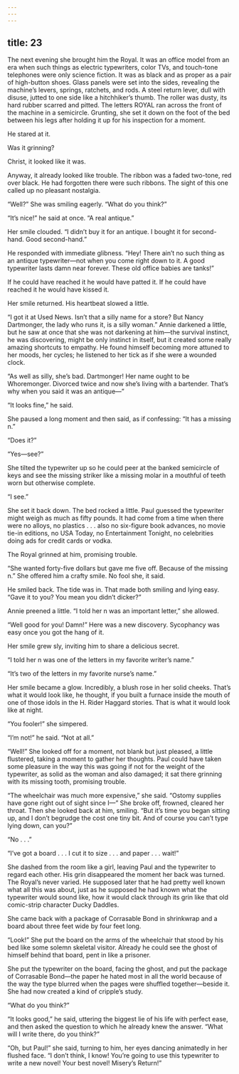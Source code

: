 ```yaml
---
---
---
```

title: 23
---




The next evening she brought him the Royal. It was an office model from an era when such things as electric typewriters, color TVs, and touch-tone telephones were only science fiction. It was as black and as proper as a pair of high-button shoes. Glass panels were set into the sides, revealing the machine’s levers, springs, ratchets, and rods. A steel return lever, dull with disuse, jutted to one side like a hitchhiker’s thumb. The roller was dusty, its hard rubber scarred and pitted. The letters ROYAL ran across the front of the machine in a semicircle. Grunting, she set it down on the foot of the bed between his legs after holding it up for his inspection for a moment.

He stared at it.

Was it grinning?

Christ, it looked like it was.

Anyway, it already looked like trouble. The ribbon was a faded two-tone, red over black. He had forgotten there were such ribbons. The sight of this one called up no pleasant nostalgia.

“Well?” She was smiling eagerly. “What do you think?”

“It’s nice!” he said at once. “A real antique.”

Her smile clouded. “I didn’t buy it for an antique. I bought it for second-hand. Good second-hand.”

He responded with immediate glibness. “Hey! There ain’t no such thing as an antique typewriter—not when you come right down to it. A good typewriter lasts damn near forever. These old office babies are tanks!”

If he could have reached it he would have patted it. If he could have reached it he would have kissed it.

Her smile returned. His heartbeat slowed a little.

“I got it at Used News. Isn’t that a silly name for a store? But Nancy Dartmonger, the lady who runs it, is a silly woman.” Annie darkened a little, but he saw at once that she was not darkening at him—the survival instinct, he was discovering, might be only instinct in itself, but it created some really amazing shortcuts to empathy. He found himself becoming more attuned to her moods, her cycles; he listened to her tick as if she were a wounded clock.

“As well as silly, she’s bad. Dartmonger! Her name ought to be Whoremonger. Divorced twice and now she’s living with a bartender. That’s why when you said it was an antique—”

“It looks fine,” he said.

She paused a long moment and then said, as if confessing: “It has a missing n.”

“Does it?”

“Yes—see?”

She tilted the typewriter up so he could peer at the banked semicircle of keys and see the missing striker like a missing molar in a mouthful of teeth worn but otherwise complete.

“I see.”

She set it back down. The bed rocked a little. Paul guessed the typewriter might weigh as much as fifty pounds. It had come from a time when there were no alloys, no plastics . . . also no six-figure book advances, no movie tie-in editions, no USA Today, no Entertainment Tonight, no celebrities doing ads for credit cards or vodka.

The Royal grinned at him, promising trouble.

“She wanted forty-five dollars but gave me five off. Because of the missing n.” She offered him a crafty smile. No fool she, it said.

He smiled back. The tide was in. That made both smiling and lying easy. “Gave it to you? You mean you didn’t dicker?”

Annie preened a little. “I told her n was an important letter,” she allowed.

“Well good for you! Damn!” Here was a new discovery. Sycophancy was easy once you got the hang of it.

Her smile grew sly, inviting him to share a delicious secret.

“I told her n was one of the letters in my favorite writer’s name.”

“It’s two of the letters in my favorite nurse’s name.”

Her smile became a glow. Incredibly, a blush rose in her solid cheeks. That’s what it would look like, he thought, if you built a furnace inside the mouth of one of those idols in the H. Rider Haggard stories. That is what it would look like at night.

“You fooler!” she simpered.

“I’m not!” he said. “Not at all.”

“Well!” She looked off for a moment, not blank but just pleased, a little flustered, taking a moment to gather her thoughts. Paul could have taken some pleasure in the way this was going if not for the weight of the typewriter, as solid as the woman and also damaged; it sat there grinning with its missing tooth, promising trouble.

“The wheelchair was much more expensive,” she said. “Ostomy supplies have gone right out of sight since I—” She broke off, frowned, cleared her throat. Then she looked back at him, smiling. “But it’s time you began sitting up, and I don’t begrudge the cost one tiny bit. And of course you can’t type lying down, can you?”

“No . . .”

“I’ve got a board . . . I cut it to size . . . and paper . . . wait!”

She dashed from the room like a girl, leaving Paul and the typewriter to regard each other. His grin disappeared the moment her back was turned. The Royal’s never varied. He supposed later that he had pretty well known what all this was about, just as he supposed he had known what the typewriter would sound like, how it would clack through its grin like that old comic-strip character Ducky Daddles.

She came back with a package of Corrasable Bond in shrinkwrap and a board about three feet wide by four feet long.

“Look!” She put the board on the arms of the wheelchair that stood by his bed like some solemn skeletal visitor. Already he could see the ghost of himself behind that board, pent in like a prisoner.

She put the typewriter on the board, facing the ghost, and put the package of Corrasable Bond—the paper he hated most in all the world because of the way the type blurred when the pages were shuffled together—beside it. She had now created a kind of cripple’s study.

“What do you think?”

“It looks good,” he said, uttering the biggest lie of his life with perfect ease, and then asked the question to which he already knew the answer. “What will I write there, do you think?”

“Oh, but Paul!” she said, turning to him, her eyes dancing animatedly in her flushed face. “I don’t think, I know! You’re going to use this typewriter to write a new novel! Your best novel! Misery’s Return!”